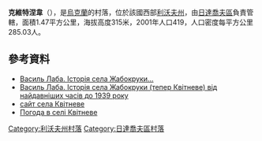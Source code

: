 {{coord|49|33|59|N|24|22|6|E|scale:100000|display=title}}

'''克維特涅韋'''（{{lang-uk|Квітневе}}），是[[烏克蘭|烏克蘭]]的村落，位於該國西部[[利沃夫州|利沃夫州]]，由[[日達喬夫區|日達喬夫區]]負責管轄，面積1.47平方公里，海拔高度315米，2001年人口419，人口密度每平方公里285.03人。

==參考資料==
*[http://zakryvec.io.ua/s96311/vasil_laba_istoriya_sela_jabokruki_teper_kvitneve_vid_naydavnishih_chasiv_do_1939_roku Василь Лаба. Історія села Жабокруки…] {{Wayback|url=http://zakryvec.io.ua/s96311/vasil_laba_istoriya_sela_jabokruki_teper_kvitneve_vid_naydavnishih_chasiv_do_1939_roku |date=20180530035807 }}
* [http://zakryvec.io.ua/s96311/vasil_laba_istoriya_sela_jabokruki_teper_kvitneve_vid_naydavnishih_chasiv_do_1939_roku Василь Лаба. Історія села Жабокруки (тепер Квітневе) від найдавніших часів до 1939 року] {{Wayback|url=http://zakryvec.io.ua/s96311/vasil_laba_istoriya_sela_jabokruki_teper_kvitneve_vid_naydavnishih_chasiv_do_1939_roku |date=20180530035807 }}
* [http://kvitneve.ucoz.org/ сайт села Квітневе] {{Wayback|url=http://kvitneve.ucoz.org/ |date=20200929174115 }}
* [http://weather.in.ua/ua/l'vovskaja/10379 Погода в селі Квітневе] {{Wayback|url=http://weather.in.ua/ua/l'vovskaja/10379 |date=20200928221253 }}

{{DEFAULTSORT:Квітневе}}
[[Category:利沃夫州村落|Category:利沃夫州村落]]
[[Category:日達喬夫區村落|Category:日達喬夫區村落]]


{{Lviv-geo-stub}}